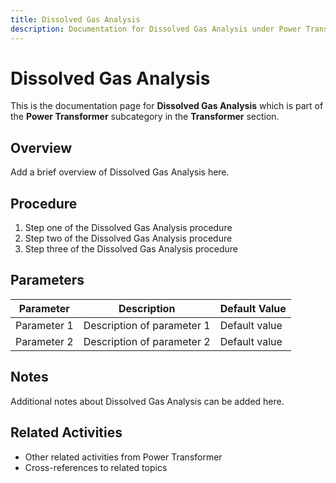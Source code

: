 ```yaml
---
title: Dissolved Gas Analysis
description: Documentation for Dissolved Gas Analysis under Power Transformer in Transformer category
---
```


# Dissolved Gas Analysis

This is the documentation page for **Dissolved Gas Analysis** which is part of the **Power Transformer** subcategory in the **Transformer** section.

## Overview

Add a brief overview of Dissolved Gas Analysis here.

## Procedure

1. Step one of the Dissolved Gas Analysis procedure
2. Step two of the Dissolved Gas Analysis procedure
3. Step three of the Dissolved Gas Analysis procedure

## Parameters

| Parameter | Description | Default Value |
|-----------|-------------|---------------|
| Parameter 1 | Description of parameter 1 | Default value |
| Parameter 2 | Description of parameter 2 | Default value |

## Notes

Additional notes about Dissolved Gas Analysis can be added here.

## Related Activities

- Other related activities from Power Transformer
- Cross-references to related topics
